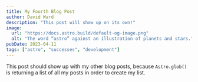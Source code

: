 ```yaml
---
title: My Fourth Blog Post
author: David Ward
description: "This post will show up on its own!"
image:
  url: "https://docs.astro.build/default-og-image.png"
  alt: "The word “astro” against an illustration of planets and stars."
pubDate: 2023-04-11
tags: ["astro", "successes", "development"]
---
```


This post should show up with my other blog posts, because `Astro.glob()` is returning a list of all my posts in order to create my list.
